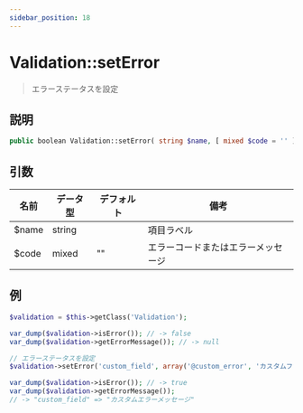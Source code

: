 ```yaml
---
sidebar_position: 18
---
```


# Validation::setError

> エラーステータスを設定

## 説明

```php
public boolean Validation::setError( string $name, [ mixed $code = '' ] )
```

## 引数

| 名前  | データ型 | デフォルト | 備考                   |
| ----- | -------- | ---------- | ---------------------- |
| $name | string   |            | 項目ラベル             |
| $code | mixed    | ""         | エラーコードまたはエラーメッセージ |

## 例

```php title="Controller"
$validation = $this->getClass('Validation');

var_dump($validation->isError()); // -> false
var_dump($validation->getErrorMessage()); // -> null

// エラーステータスを設定
$validation->setError('custom_field', array('@custom_error', 'カスタムフィールド'));

var_dump($validation->isError()); // -> true
var_dump($validation->getErrorMessage());
// -> "custom_field" => "カスタムエラーメッセージ"
```
